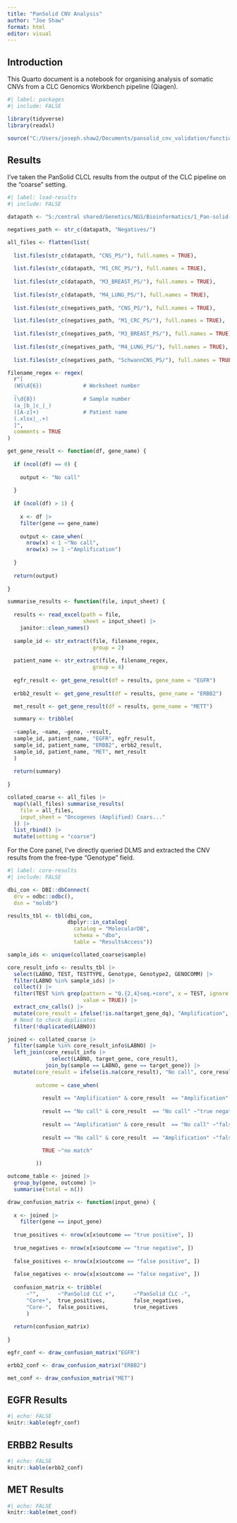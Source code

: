 ```yaml
---
title: "PanSolid CNV Analysis"
author: "Joe Shaw"
format: html
editor: visual
---
```


## Introduction

This Quarto document is a notebook for organising analysis of somatic CNVs from a CLC Genomics Workbench pipeline (Qiagen).

```r
#| label: packages
#| include: FALSE

library(tidyverse)
library(readxl)

source("C:/Users/joseph.shaw2/Documents/pansolid_cnv_validation/functions/cnv_functions.R")

```

## Results

I've taken the PanSolid CLCL results from the output of the CLC pipeline on the "coarse" setting.

```r
#| label: load-results
#| include: FALSE

datapath <- "S:/central shared/Genetics/NGS/Bioinformatics/1_Pan-solid-Cancer/CNV/00_Amplifications_Fine_vs_Coarse/"

negatives_path <- str_c(datapath, "Negatives/")

all_files <- flatten(list(
  
  list.files(str_c(datapath, "CNS_PS/"), full.names = TRUE),
  
  list.files(str_c(datapath, "M1_CRC_PS/"), full.names = TRUE),
  
  list.files(str_c(datapath, "M3_BREAST_PS/"), full.names = TRUE),
  
  list.files(str_c(datapath, "M4_LUNG_PS/"), full.names = TRUE),
  
  list.files(str_c(negatives_path, "CNS_PS/"), full.names = TRUE),

  list.files(str_c(negatives_path, "M1_CRC_PS/"), full.names = TRUE),
  
  list.files(str_c(negatives_path, "M3_BREAST_PS/"), full.names = TRUE),
  
  list.files(str_c(negatives_path, "M4_LUNG_PS/"), full.names = TRUE),
  
  list.files(str_c(negatives_path, "SchwannCNS_PS/"), full.names = TRUE)))

filename_regex <- regex(
  r"[
  (WS\d{6})             # Worksheet number
  _
  (\d{8})               # Sample number
  (a_|b_|c_|_)
  ([A-z]+)              # Patient name
  (.xlsx|_.+)
  ]",
  comments = TRUE
)

get_gene_result <- function(df, gene_name) {
  
  if (ncol(df) == 0) {
    
    output <- "No call"
    
  }
  
  if (ncol(df) > 1) {
    
    x <- df |> 
    filter(gene == gene_name)
    
    output <- case_when(
      nrow(x) < 1 ~"No call",
      nrow(x) >= 1 ~"Amplification")
    
  }
  
  return(output)
  
}

summarise_results <- function(file, input_sheet) {
  
  results <- read_excel(path = file,
                        sheet = input_sheet) |> 
    janitor::clean_names()
  
  sample_id <- str_extract(file, filename_regex,
                           group = 2)
  
  patient_name <- str_extract(file, filename_regex,
                           group = 4)
  
  egfr_result <- get_gene_result(df = results, gene_name = "EGFR")
  
  erbb2_result <- get_gene_result(df = results, gene_name = "ERBB2")

  met_result <- get_gene_result(df = results, gene_name = "METT")

  summary <- tribble(
  
  ~sample, ~name, ~gene, ~result,
  sample_id, patient_name, "EGFR", egfr_result,
  sample_id, patient_name, "ERBB2", erbb2_result,
  sample_id, patient_name, "MET", met_result
  )
  
  return(summary)
  
}

collated_coarse <- all_files |>
  map(\(all_files) summarise_results(
    file = all_files,
    input_sheet = "Oncogenes (Amplified) Coars..."
  )) |>
  list_rbind() |> 
  mutate(setting = "coarse")

```

For the Core panel, I've directly queried DLMS and extracted the CNV results from the free-type "Genotype" field.

```r
#| label: core-results
#| include: FALSE

dbi_con <- DBI::dbConnect(
  drv = odbc::odbc(),
  dsn = "moldb")

results_tbl <- tbl(dbi_con, 
                   dbplyr::in_catalog(
                     catalog = "MolecularDB",
                     schema = "dbo",
                     table = "ResultsAccess"))

sample_ids <- unique(collated_coarse$sample)

core_result_info <- results_tbl |> 
  select(LABNO, TEST, TESTTYPE, Genotype, Genotype2, GENOCOMM) |> 
  filter(LABNO %in% sample_ids) |> 
  collect() |> 
  filter(TEST %in% grep(pattern = "Q.{2,4}seq.+core", x = TEST, ignore.case = TRUE,
                        value = TRUE)) |> 
  extract_cnv_calls() |> 
  mutate(core_result = ifelse(!is.na(target_gene_dq), "Amplification", "")) |> 
  # Need to check duplicates
  filter(!duplicated(LABNO))

joined <- collated_coarse |> 
  filter(sample %in% core_result_info$LABNO) |> 
  left_join(core_result_info |> 
              select(LABNO, target_gene, core_result),
            join_by(sample == LABNO, gene == target_gene)) |> 
  mutate(core_result = ifelse(is.na(core_result), "No call", core_result),
         
         outcome = case_when(
           
           result == "Amplification" & core_result  == "Amplification" ~"true positive",
           
           result == "No call" & core_result  == "No call" ~"true negative",
           
           result == "Amplification" & core_result  == "No call" ~"false positive",
           
           result == "No call" & core_result  == "Amplification" ~"false negative",

           TRUE ~"no match"
           
         ))

outcome_table <- joined |> 
  group_by(gene, outcome) |> 
  summarise(total = n())

draw_confusion_matrix <- function(input_gene) {
  
  x <- joined |> 
    filter(gene == input_gene)
  
  true_positives <- nrow(x[x$outcome == "true positive", ])
  
  true_negatives <- nrow(x[x$outcome == "true negative", ])
  
  false_positives <- nrow(x[x$outcome == "false positive", ])
  
  false_negatives <- nrow(x[x$outcome == "false negative", ])
  
  confusion_matrix <- tribble(
      ~"",      ~"PanSolid CLC +",      ~"PanSolid CLC -", 
      "Core+",  true_positives,         false_negatives,  
      "Core-",  false_positives,        true_negatives
      )
  
  return(confusion_matrix)
  
}

egfr_conf <- draw_confusion_matrix("EGFR")

erbb2_conf <- draw_confusion_matrix("ERBB2")

met_conf <- draw_confusion_matrix("MET")

```

## EGFR Results

```r
#| echo: FALSE
knitr::kable(egfr_conf)

```

## ERBB2 Results

```r
#| echo: FALSE
knitr::kable(erbb2_conf)

```

## MET Results

```r
#| echo: FALSE
knitr::kable(met_conf)

```
